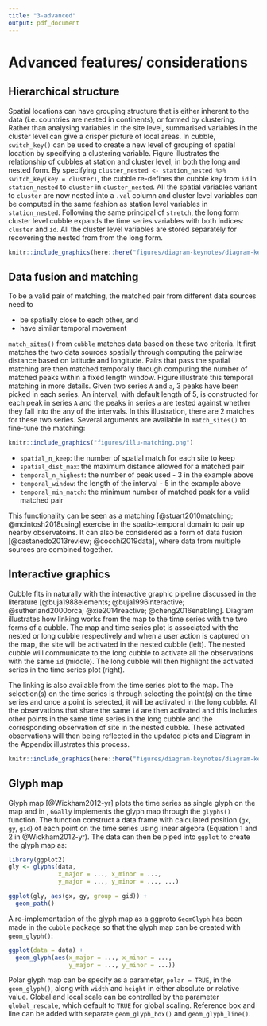 ```yaml
---
title: "3-advanced"
output: pdf_document
---
```


# Advanced features/ considerations

## Hierarchical structure

Spatial locations can have grouping structure that is either inherent to the data  (i.e. countries are nested in continents), or formed by clustering. Rather than analysing variables in the site level, summarised variables in the cluster level can give a crisper picture of local areas. In cubble, `switch_key()` can be used to create a new level of grouping of spatial location by specifying a clustering variable. Figure \ref{fig:illu-hier} illustrates the relationship of cubbles at station and cluster level, in both the long and nested form. By specifying `cluster_nested <- station_nested %>% switch_key(key = cluster)`, the cubble re-defines the cubble key from `id` in `station_nested` to `cluster` in `cluster_nested`. All the spatial variables variant to `cluster` are now nested into a `.val` column and cluster level variables can be computed in the same fashion as station level variables in `station_nested`. Following the same principal of `stretch`, the long form cluster level cubble expands the time series variables with both indices: `cluster` and `id`. All the cluster level variables are stored separately for recovering the nested from from the long form.

```r
knitr::include_graphics(here::here("figures/diagram-keynotes/diagram-keynotes.003.png"))
```

## Data fusion and matching

\textcolor{red}{refine the beginning.} To be a valid pair of matching, the matched pair from different data sources need to

  - be spatially close to each other, and 
  - have similar temporal movement
  
`match_sites()` from `cubble` matches data based on these two criteria. It first matches the two data sources spatially through computing the pairwise distance based on latitude and longitude. Pairs that pass the spatial matching are then matched temporally through computing the number of matched peaks within a fixed length window. Figure \ref{fig:illu-matching} illustrate this temporal matching in more details. Given two series `A` and `a`, 3 peaks have been picked in each series. An interval, with default length of 5, is constructed for each peak in series `A` and the peaks in series `a` are tested against whether they fall into the any of the intervals. In this illustration, there are 2 matches for these two series. Several arguments are available in `match_sites()` to fine-tune the matching: 

<!-- [can also think about matching as a form of correlation between series from a statistics point of view.] -->

```r
knitr::include_graphics("figures/illu-matching.png")
```

 - `spatial_n_keep`: the number of spatial match for each site to keep
 - `spatial_dist_max`: the maximum distance allowed for a matched pair 
 - `temporal_n_highest`: the number of peak used - 3 in the example above
 - `temporal_window`: the length of the interval - 5 in the example above
 - `temporal_min_match`: the minimum number of matched peak for a valid matched pair

This functionality can be seen as a matching [@stuart2010matching; @mcintosh2018using] exercise in the spatio-temporal domain to pair up nearby observatoins. It can also be considered as a form of data fusion [@castanedo2013review; @cocchi2019data], where data from multiple sources are combined together. 

## Interactive graphics

<!-- Interactive graphics can listen to users' actions on the plot to provide additional information that facilitates data exploration. This is a useful technique for spatio-temporal data since users can zoom or pan the map to view the local and global structure of the map; use tooltips or popups to query more information about a graphic element; or highlight points to explore its linked views in other plots. In the R community, many implementations have been developed to connect \proglang{R} to \proglang{javascript} to create interactive graphics. In relation to spatio, temporal, and spatio-temporal data, the general purpose packages \pkg{plotly} [@plotly] and \pkg{leaflet} [@leaflet] realise various interactive actions through their corresponding javascript libraries. \pkg{crosstalk} [@crosstalk] and \pkg{tsibbletalk} [@tsibbletalk] implement brushed linking between htmlwidgets. \pkg{ggiraph} [@ggiraph] enables tooltip, self-linking, and customised actions specified through its own \proglang{javascript}. -->

<!-- While many graphic implementations present worked examples to illustrate the usage of the package, few documents the underlying pipeline that transforms the raw data step-by-step to the final view on the screen. There have been some early work in building the data pipeline for (interactive) graphics [@buja1988elements; @buja1996interactive;  @sutherland2000orca] and more recent discussions include @wickham2009plumbing, @xie2014reactive, and @cheng2016enabling. -->

Cubble fits in naturally with the interactive graphic pipeline discussed in the literature [@buja1988elements; @buja1996interactive;  @sutherland2000orca; @xie2014reactive; @cheng2016enabling]. Diagram \ref{fig:illu-interactive} illustrates how linking works from the map to the time series with the two forms of a cubble. The map and time series plot is associated with the nested or long cubble respectively and when a user action is captured on the map, the site will be activated in the nested cubble (left). The nested cubble will communicate to the long cubble to activate all the observations with the same `id` (middle). The long cubble will then highlight the activated series in the time series plot (right). 

The linking is also available from the time series plot to the map. The selection(s) on the time series is through selecting the point(s) on the time series and once a point is selected, it will be activated in the long cubble. All the observations that share the same `id` are then activated and this includes other points in the same time series in the long cubble and the corresponding observation of site in the nested cubble. These activated observations will then being reflected in the updated plots and Diagram \ref{fig:illu-interactive-2} in the Appendix illustrates this process. 

```r
knitr::include_graphics(here::here("figures/diagram-keynotes/diagram-keynotes.004.png"))
```

## Glyph map

Glyph map [@Wickham2012-yr] plots the time series as single glyph on the map and in \proglang{R}, `GGally` implements the glyph map through the `glyphs()` function. The function construct a data frame with calculated position (`gx`, `gy`, `gid`) of each point on the time series using linear algebra (Equation 1 and 2 in @Wickham2012-yr). The data can then be piped into `ggplot` to create the glyph map as: 

```r
library(ggplot2)
gly <- glyphs(data, 
              x_major = ..., x_minor = ..., 
              y_major = ..., y_minor = ..., ...)

ggplot(gly, aes(gx, gy, group = gid)) + 
  geom_path() 
```

A re-implementation of the glyph map as a ggproto `GeomGlyph` has been made in the `cubble` package so that the glyph map can be created with `geom_glyph()`:

```r
ggplot(data = data) +
  geom_glyph(aes(x_major = ..., x_minor = ..., 
                 y_major = ..., y_minor = ...))
```

Polar glyph map can be specify as a parameter, `polar = TRUE`, in the `geom_glyph()`, along with `width` and `height` in either absolute or relative value. Global and local scale can be controlled by the parameter `global_rescale`, which default to `TRUE` for global scaling. Reference box and line can be added with separate `geom_glyph_box()` and `geom_glyph_line()`.
